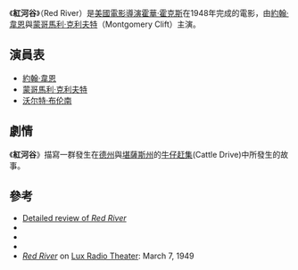 {{noteTA
|T=zh-tw:紅河谷; zh-cn:红河;
|G1=Show
|1=zh-tw:紅河谷; zh-cn:红河;
}}
{{Infobox film
| name           = Red River
| image          = <!-- 檔案不存在 Redriverposter48.jpg -->
| caption        = 
| director       = [[霍華·霍克斯|霍華·霍克斯]]
| producer       = 霍華·霍克斯
| screenplay     = {{plainlist|
*[[Borden_Chase|Borden Chase]]
*[[Charles_Schnee|Charles Schnee]]
}}
| story          = Borden Chase
| starring       = {{plainlist|
*[[約翰·韋恩|約翰·韋恩]]
*[[蒙哥馬利·克利夫特|蒙哥馬利·克利夫特]]
*[[沃尔特·布伦南|沃尔特·布伦南]]
}}
| music          = [[Dimitri_Tiomkin|Dimitri Tiomkin]]
| cinematography = [[Russell_Harlan|Russell Harlan]]
| editing        = [[Christian_Nyby|Christian Nyby]]
| distributor    = [[聯美|聯美]]
| released       = {{Film date|1948|09|30|USA}}
| runtime        = 133
| country        = 美國
| language       = {{plainlist|
*English
*Spanish
}}
| budget         = $2.7 million<ref>HOLLYWOOD DEALS: Prospects Brighten for United Artists -Budget Runs Wild and Other Matters
By THOMAS F. BRADYHOLLYWOOD.. New York Times (1923-Current file) [New York, N.Y] 01 Feb 1948: X5. </ref>
| gross          = $9,012,000<ref>[http://www.the-numbers.com/movies/1948/0RDRV.php Box Office Information for ''Red River.''] The Numbers. Retrieved April 14, 2012.</ref>
}}

《'''紅河谷'''》（Red River）是[[美國|美國]][[電影|電影]][[導演|導演]][[霍華·霍克斯|霍華·霍克斯]]在1948年完成的電影，由[[約翰·韋恩|約翰·韋恩]]與[[蒙哥馬利·克利夫特|蒙哥馬利·克利夫特]]（Montgomery Clift）主演。

==演員表==
*[[約翰·韋恩|約翰·韋恩]]
*[[蒙哥馬利·克利夫特|蒙哥馬利·克利夫特]]
*[[沃尔特·布伦南|沃尔特·布伦南]]

==劇情==
《'''紅河谷'''》描寫一群發生在[[德克薩斯州|德州]]與[[堪薩斯州|堪薩斯州]]的[[牛仔赶集|牛仔赶集]](Cattle Drive)中所發生的故事。

==參考==
<references/>
{{wikiquote|Red River (film)}}
* [http://blogcritics.org/archives/2008/01/30/071229.php Detailed review of ''Red River''] {{Wayback|url=http://blogcritics.org/archives/2008/01/30/071229.php |date=20080515011528 }}
* {{Amg movie|40717}}
* {{tcmdb title|id=16633}}
* {{imdb title|0040724}}
*[http://ia600201.us.archive.org/3/items/Lux14/Lux_49-03-07_Red_River.mp3 ''Red River''] on [[Lux_Radio_Theater|Lux Radio Theater]]: March 7, 1949 


{{Authority control}}
{{DEFAULTSORT:Red River (Film)}}